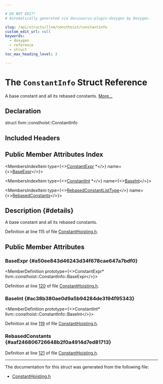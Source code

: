 ```yaml
---

# DO NOT EDIT!
# Automatically generated via docusaurus-plugin-doxygen by Doxygen.

slug: /api/structs/llvm/consthoist/constantinfo
custom_edit_url: null
keywords:
  - doxygen
  - reference
  - struct
toc_max_heading_level: 3

---
```





# The `ConstantInfo` Struct Reference

<DoxygenPage pluginConfig={pluginConfig}>

A base constant and all its rebased constants. <a href="#details">More...</a>

## Declaration

<CodeBlock>struct llvm::consthoist::ConstantInfo</CodeBlock>

## Included Headers

<IncludesList>
<IncludesListItem
  filePath="llvm/Transforms/Scalar/ConstantHoisting.h"
  permalink="/docs/api/files/include/include/llvm/include/llvm/transforms/include/llvm/transforms/scalar/constanthoisting-h"
  isLocal="true" />
</IncludesList>

## Public Member Attributes Index

<MembersIndex>

<MembersIndexItem
  type={<><a href="/docs/api/classes/llvm/constantexpr">ConstantExpr</a> &#42;</>}
  name={<><a href="#a50ee843d46243d34f678cae647a7bdf0">BaseExpr</a></>}>
</MembersIndexItem>

<MembersIndexItem
  type={<><a href="/docs/api/classes/llvm/constantint">ConstantInt</a> &#42;</>}
  name={<><a href="#ac38b380ae0d9a5b94284de3194f95343">BaseInt</a></>}>
</MembersIndexItem>

<MembersIndexItem
  type={<><a href="/docs/api/namespaces/llvm/consthoist/#a9da05914fd5cba2e1abda54af8f2f151">RebasedConstantListType</a></>}
  name={<><a href="#aaf246806726648b2f0a4914d7ed81713">RebasedConstants</a></>}>
</MembersIndexItem>

</MembersIndex>

## Description {#details}

A base constant and all its rebased constants.

Definition at line 115 of file <a href="/docs/api/files/include/include/llvm/include/llvm/transforms/include/llvm/transforms/scalar/constanthoisting-h">ConstantHoisting.h</a>.

<SectionDefinition>

## Public Member Attributes

### BaseExpr {#a50ee843d46243d34f678cae647a7bdf0}

<MemberDefinition
  prototype={<>ConstantExpr&#42; llvm::consthoist::ConstantInfo::BaseExpr</>}>

Definition at line <a href="/docs/api/files/include/include/llvm/include/llvm/transforms/include/llvm/transforms/scalar/constanthoisting-h/#l00120">120</a> of file <a href="/docs/api/files/include/include/llvm/include/llvm/transforms/include/llvm/transforms/scalar/constanthoisting-h">ConstantHoisting.h</a>.
</MemberDefinition>

### BaseInt {#ac38b380ae0d9a5b94284de3194f95343}

<MemberDefinition
  prototype={<>ConstantInt&#42; llvm::consthoist::ConstantInfo::BaseInt</>}>

Definition at line <a href="/docs/api/files/include/include/llvm/include/llvm/transforms/include/llvm/transforms/scalar/constanthoisting-h/#l00119">119</a> of file <a href="/docs/api/files/include/include/llvm/include/llvm/transforms/include/llvm/transforms/scalar/constanthoisting-h">ConstantHoisting.h</a>.
</MemberDefinition>

### RebasedConstants {#aaf246806726648b2f0a4914d7ed81713}

<MemberDefinition
  prototype="RebasedConstantListType llvm::consthoist::ConstantInfo::RebasedConstants">

Definition at line <a href="/docs/api/files/include/include/llvm/include/llvm/transforms/include/llvm/transforms/scalar/constanthoisting-h/#l00121">121</a> of file <a href="/docs/api/files/include/include/llvm/include/llvm/transforms/include/llvm/transforms/scalar/constanthoisting-h">ConstantHoisting.h</a>.
</MemberDefinition>

</SectionDefinition>

<hr/>

The documentation for this struct was generated from the following file:

<ul>
<li><a href="/docs/api/files/include/include/llvm/include/llvm/transforms/include/llvm/transforms/scalar/constanthoisting-h">ConstantHoisting.h</a></li>
</ul>

</DoxygenPage>
